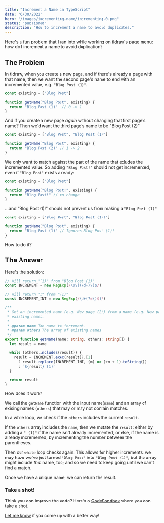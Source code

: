 ```yaml
---
title: "Increment a Name in TypeScript"
date: "6/30/2022"
hero: "/images/incrementing-name/incrementing-0.png"
status: "published"
description: "How to increment a name to avoid duplicates."
---
```


Here's a fun problem that I ran into while working on [tldraw](https://tldraw.com)'s page menu: how do I increment a name to avoid duplication?

## The Problem

In tldraw, when you create a new page, and if there's already a page with that name, then we want the second page's name to end with an incremented value, e.g. `"Blog Post (1)"`.

```ts
const existing = ["Blog Post"]

function getName("Blog Post", existing) {
  return "Blog Post (1)"  // 0 -> 1
}
```

And if you create a new page _again_ without changing that first page's name? Then we'd want the third page's name to be "Blog Post (2)"

```ts
const existing = ["Blog Post", "Blog Post (1)"]

function getName("Blog Post", existing) {
  return "Blog Post (2)" // 1 -> 2
}
```

We only want to match against the part of the name that exludes the incremented value. So adding `"Blog Post!"` should not get incremented, even if `"Blog Post"` exists already:

```ts
const existing = ["Blog Post"]

function getName("Blog Post!", existing) {
  return "Blog Post!" // no change
}
```

...and "Blog Post (1)!" should not prevent us from making a `"Blog Post (1)"`

```ts
const existing = ["Blog Post", "Blog Post (1)!"]

function getName("Blog Post", existing) {
  return "Blog Post (1)" // Ignores Blog Post (1)!
}
```

How to do it?

## The Answer

Here's the solution:

```ts
// Will return "(1)" from "Blog Post (1)"
const INCREMENT = new RegExp(/\s\((\d+)\)$/)

// Will return "1" from "(1)"
const INCREMENT_INT = new RegExp(/\d+(?=\)$)/)

/**
 * Get an incremented name (e.g. New page (2)) from a name (e.g. New page), based on an array of
 * existing names.
 *
 * @param name The name to increment.
 * @param others The array of existing names.
 */
export function getName(name: string, others: string[]) {
  let result = name

  while (others.includes(result)) {
    result = INCREMENT.exec(result)?.[1]
      ? result.replace(INCREMENT_INT, (m) => (+m + 1).toString())
      : `${result} (1)`
  }

  return result
}
```

How does it work?

We call the `getName` function with the input name(`name`) and an array of exising names (`others`) that may or may not contain matches.

In a while loop, we check if the `others` includes the current `result`.

If the `others` array includes the `name`, then we mutate the `result`: either by adding a `" (1)"` if the name isn't already incremented, or else, if the name is already incremented, by incrementing the number between the parentheses.

Then our `while` loop checks again. This allows for higher increments: we may have we've just turned `"Blog Post"` into `"Blog Post (1)"`, but the array might include _that_ name, too; and so we need to keep going until we can't find a match.

Once we have a unique name, we can return the result.

### Take a shot!

Think you can improve the code? Here's a [CodeSandbox](https://codesandbox.io/s/withered-grass-99701y?file=/src/index.ts) where you can take a shot.

[Let me know](https://twitter.com/steveruizok) if you come up with a better way!
